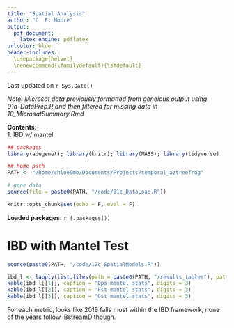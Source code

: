 ```yaml
---
title: "Spatial Analysis"
author: "C. E. Moore"
output: 
  pdf_document:
    latex_engine: pdflatex
urlcolor: blue
header-includes:
  \usepackage{helvet}
  \renewcommand{\familydefault}{\sfdefault}
---
```

Last updated on `r Sys.Date()`  
  
*Note: Microsat data previously formatted from geneious output using 01a_DataPrep.R and then filtered for missing data in 10_MicrosatSummary.Rmd*  

**Contents:**  
1. IBD w/ mantel  
  
```r
## packages
library(adegenet); library(knitr); library(MASS); library(tidyverse)

## home path
PATH <- "/home/chloe9mo/Documents/Projects/temporal_aztreefrog"

# gene data
source(file = paste0(PATH, "/code/01c_DataLoad.R"))

knitr::opts_chunk$set(echo = F, eval = F)
```
**Loaded packages:** `r (.packages())`  

# IBD with Mantel Test
``` r
source(paste0(PATH, "/code/12c_SpatialModels.R"))
```
``` r
ibd_l <- lapply(list.files(path = paste0(PATH, "/results_tables"), pattern = "IBD_", full.names = T), read.csv)
kable(ibd_l[[1]], caption = "Dps mantel stats", digits = 3)
kable(ibd_l[[2]], caption = "Fst mantel stats", digits = 3)
kable(ibd_l[[3]], caption = "Gst mantel stats", digits = 3)
```
For each metric, looks like 2019 falls most within the IBD framework, none of the years follow IBstreamD though.



